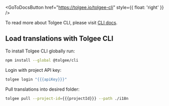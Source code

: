 
<GoToDocsButton
  href="https://tolgee.io/tolgee-cli"
  style={{ float: 'right' }}
/>

To read more about Tolgee CLI, please visit [CLI docs](https://tolgee.io/tolgee-cli).

## Load translations with Tolgee CLI

To install Tolgee CLI globally run:

```sh
npm install --global @tolgee/cli
```

Login with project API key:

```sh
tolgee login "{{{apiKey}}}"
```

Pull translations into desired folder:

```sh
tolgee pull --project-id={{{projectId}}} --path ./i18n
```
